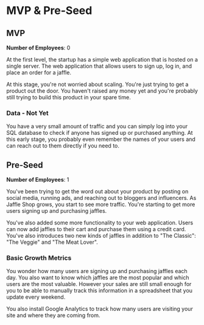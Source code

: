 # MVP & Pre-Seed

## MVP

**Number of Employees**: 0

At the first level, the startup has a simple web application that is hosted on a single server.
The web application that allows users to sign up, log in, and place an order for a jaffle.

At this stage, you're not worried about scaling. You're just trying to get a product out the door.
You haven't raised any money yet and you're probably still trying to build this product in your spare time.

### Data - Not Yet

You have a very small amount of traffic and you can simply log into your SQL database to check if anyone has signed up or purchased anything.
At this early stage, you probably even remember the names of your users and can reach out to them directly if you need to.

## Pre-Seed

**Number of Employees**: 1

You've been trying to get the word out about your product by posting on social media, running ads, and reaching out to bloggers and influencers.
As Jaffle Shop grows, you start to see more traffic. You're starting to get more users signing up and purchasing jaffles.

You've also added some more functionality to your web application. Users can now add jaffles to their cart and purchase them using a credit card.
You've also introduces two new kinds of jaffles in addition to "The Classic": "The Veggie" and "The Meat Lover".

### Basic Growth Metrics

You wonder how many users are signing up and purchasing jaffles each day. You also want to know which jaffles are the most popular and which users are the most valuable.
However your sales are still small enough for you to be able to manually track this information in a spreadsheet that you update every weekend.

You also install Google Analytics to track how many users are visiting your site and where they are coming from.

